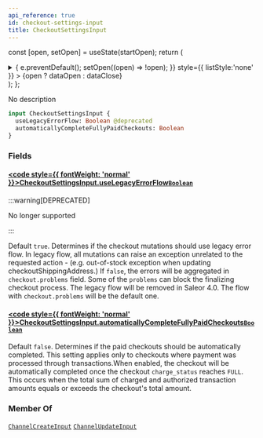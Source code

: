 ```yaml
---
api_reference: true
id: checkout-settings-input
title: CheckoutSettingsInput
---
```






const [open, setOpen] = useState(startOpen);
return (
<details {...(open ? { open: true } : {})} className="details" style={{ border:'none', boxShadow:'none', background:'var(--ifm-background-color)' }}>
<summary
onClick={(e) => {
e.preventDefault();
setOpen((open) => !open);
}}
style={{ listStyle:'none' }} >
{open ? dataOpen : dataClose}
</summary>
{open && children}
</details>
);
};

No description

```graphql
input CheckoutSettingsInput {
  useLegacyErrorFlow: Boolean @deprecated
  automaticallyCompleteFullyPaidCheckouts: Boolean
}
```

### Fields

#### [<code style={{ fontWeight: 'normal' }}>CheckoutSettingsInput.<b>useLegacyErrorFlow</b></code>](#)<Bullet />[`Boolean`](../../../api-reference/miscellaneous/scalars/boolean.mdx) <Badge class="badge badge--deprecated badge--secondary" text="deprecated"/> <Badge class="badge badge--secondary" text="scalar"/> <Badge class="badge badge--secondary" text="miscellaneous"/>

:::warning[DEPRECATED]

No longer supported

:::

Default `true`. Determines if the checkout mutations should use legacy error flow. In legacy flow, all mutations can raise an exception unrelated to the requested action - (e.g. out-of-stock exception when updating checkoutShippingAddress.) If `false`, the errors will be aggregated in `checkout.problems` field. Some of the `problems` can block the finalizing checkout process. The legacy flow will be removed in Saleor 4.0. The flow with `checkout.problems` will be the default one.

#### [<code style={{ fontWeight: 'normal' }}>CheckoutSettingsInput.<b>automaticallyCompleteFullyPaidCheckouts</b></code>](#)<Bullet />[`Boolean`](../../../api-reference/miscellaneous/scalars/boolean.mdx) <Badge class="badge badge--secondary" text="scalar"/> <Badge class="badge badge--secondary" text="miscellaneous"/>

Default `false`. Determines if the paid checkouts should be automatically completed. This setting applies only to checkouts where payment was processed through transactions.When enabled, the checkout will be automatically completed once the checkout `charge_status` reaches `FULL`. This occurs when the total sum of charged and authorized transaction amounts equals or exceeds the checkout's total amount.


<Badge text="Added in Saleor 3.20" class="badge badge--secondary margin-bottom--sm" />


### Member Of

[`ChannelCreateInput`](../../../api-reference/channels/inputs/channel-create-input.mdx) <Badge class="badge badge--secondary" text="input"/><Bullet />[`ChannelUpdateInput`](../../../api-reference/channels/inputs/channel-update-input.mdx) <Badge class="badge badge--secondary" text="input"/>

